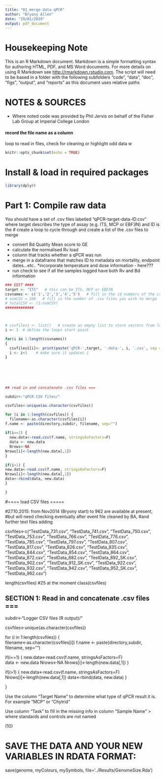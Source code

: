 ```yaml
---
title: "01_merge-data-qPCR"
author: "Bryony Allen"
date: "29/01/2019"
output: pdf_document
---
```


# Housekeeping Note #
This is an R Markdown document. Markdown is a simple formatting syntax for authoring HTML, PDF, and MS Word documents. For more details on using R Markdown see <http://rmarkdown.rstudio.com>.
The script will need to be based in a folder with the following subfolders "code", "data", "doc", "figs", "output", and "reports" as this document uses relative paths 


# NOTES & SOURCES #
* Where noted code was provided by Phil Jervis on behalf of the Fisher Lab Group at Imperial College London 

#### record the file name as a column 
loop to read in files, check for cleaning or highlight odd data w

```r
knitr::opts_chunk$set(echo = TRUE)
```

# Install & load in required packages 

```r
library(dplyr)

```

# Part 1: Compile raw data  

You should have a set of .csv files labelled "qPCR-target-data-ID.csv" where target describes the type of assay (e.g. ITS, MCP or EBF3N) and ID is the 
# create a loop to cycle through and create a list of the .csv files to merge

* convert Bd Quatity Mean score to GE
* calculate the normalised Rv load
* column that tracks whether a qPCR was run 
* merge in a dataframe that matches ID to metadata on mortality, endpoint dates...etc.. 
*incorporate temperature and dose information - here??? 
* run check to see if all the samples logged have both Rv and Bd information 

```r

### EDIT ####
target <- "ITS"   # this can be ITS, MCP or EBF3N
csvnames <- c('1','2','3','4','5')   # fill in the id numbers of the csv files you wish to merge or use the code below to make a simple vector
# numCSV = 200   # fill in the number of .csv files you wish to merge 
# totalCSV <- (1:numCSV)  
#############



# csvfiles1 <- list()   # create an empty list to store vectors from loop 
i <- 1  # define the loops start point   

for(i in 1:length(csvnames))
{
  csvfiles1[i]<- print(paste('qPCR-',target, '-data-', i, '.csv', sep = ''))
  i <- i+1    # make sure it updates i 
} 






## read in and concatenate .csv files === 

subdir<-"qPCR CSV files/"

csvfiles<-unique(as.character(csvfiles)) 

for (i in 1:length(csvfiles)) {  
  filename<-as.character(csvfiles[i])
f.name <- paste(directory,subdir, filename, sep="")
  
if(i==1) { 
  new.data<-read.csv(f.name, stringsAsFactors=F)  
  data <- new.data
  Nrows<-NA
Nrows[i]<-length(new.data[,1])
}
  
if(i>1) {
new.data<-read.csv(f.name, stringsAsFactors=F)  
Nrows[i]<-length(new.data[,1])
data<-rbind(data, new.data)
} 

} 

```

#==== load CSV files ===== 

#27.10.2015: from Nov2014 (Bryony start) to 962 are available at present, 
#but will need checking eventually after event file cleaned by BA, 
#and further text files adding

csvfiles<-c("TestData_731.csv", 
         "TestData_741.csv", 
         "TestData_750.csv", 
         "TestData_753.csv", 
         "TestData_766.csv", 
         "TestData_776.csv", 
         "TestData_785.csv", 
         "TestData_797.csv", 
         "TestData_807.csv", 
         "TestData_817.csv", 
         "TestData_826.csv", 
         "TestData_835.csv", 
         "TestData_844.csv", 
         "TestData_854.csv", 
         "TestData_864.csv", 
         "TestData_872.csv", 
         "TestData_882.csv", 
         "TestData_892_SK.csv", 
         "TestData_902.csv", 
         "TestData_912_SK.csv", 
         "TestData_922.csv", 
         "TestData_932.csv", 
         "TestData_942.csv", 
         "TestData_952_SK.csv", 
         "TestData_962.csv")

length(csvfiles) #25 at the moment 
class(csvfiles)

## SECTION 1: Read in and concatenate .csv files === 

subdir<-"Logger CSV files (R output)/"

csvfiles<-unique(as.character(csvfiles)) 

for (i in 1:length(csvfiles)) {  
  filename<-as.character(csvfiles[i])
f.name <- paste(directory,subdir, filename, sep="")
  
if(i==1) { 
  new.data<-read.csv(f.name, stringsAsFactors=F)  
  data <- new.data
  Nrows<-NA
Nrows[i]<-length(new.data[,1])
}
  
if(i>1) {
new.data<-read.csv(f.name, stringsAsFactors=F)  
Nrows[i]<-length(new.data[,1])
data<-rbind(data, new.data)
} 

} 



Use the column "Target Name" to determine what type of qPCR result it is. For example "MCP" or "Chytrid"  

Use column "Task" to fill in the missing info in column "Sample Name" > where standards and controls are not named 



######################## (10) ##########################
# SAVE THE DATA AND YOUR NEW VARIABLES IN RDATA FORMAT:
save(genome, myColours, mySymbols, file='../Results/GenomeSize.Rda')
